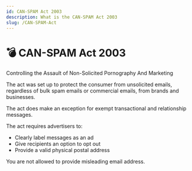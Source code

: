 ```yaml
---
id: CAN-SPAM Act 2003
description: What is the CAN-SPAM Act 2003
slug: /CAN-SPAM-Act
---
```


# 💣 CAN-SPAM Act 2003


Controlling the Assault of Non-Solicited Pornography And Marketing

The act was set up to protect the consumer from unsolicited emails, regardless of bulk spam emails or commercial emails, from brands and businesses.

The act does make an exception for exempt transactional and relationship messages.

The act requires advertisers to:

- Clearly label messages as an ad
- Give recipients an option to opt out
- Provide a valid physical postal address

You are not allowed to provide misleading email address.

